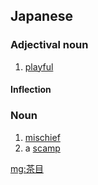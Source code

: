 ==Japanese==
{{ja-kanjitab|ちゃ|め|yomi=j}}

===Adjectival noun===
{{ja-adj|decl=な|ちゃめ}}

# [[playful]]

====Inflection====
{{ja-na|ちゃめ}}

===Noun===
{{ja-noun|ちゃめ}}

# [[mischief]]
# a [[scamp]]

[[mg:茶目]]